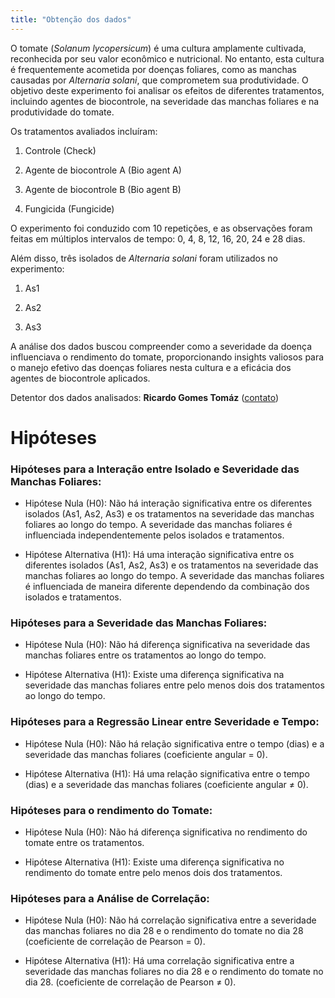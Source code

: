 ```yaml
---
title: "Obtenção dos dados"
---
```


O tomate (*Solanum lycopersicum*) é uma cultura amplamente cultivada, reconhecida por seu valor econômico e nutricional. No entanto, esta cultura é frequentemente acometida por doenças foliares, como as manchas causadas por *Alternaria solani*, que comprometem sua produtividade. O objetivo deste experimento foi analisar os efeitos de diferentes tratamentos, incluindo agentes de biocontrole, na severidade das manchas foliares e na produtividade do tomate.

Os tratamentos avaliados incluíram:

1.  Controle (Check)

2.  Agente de biocontrole A (Bio agent A)

3.  Agente de biocontrole B (Bio agent B)

4.  Fungicida (Fungicide)

O experimento foi conduzido com 10 repetições, e as observações foram feitas em múltiplos intervalos de tempo: 0, 4, 8, 12, 16, 20, 24 e 28 dias.

Além disso, três isolados de *Alternaria solani* foram utilizados no experimento:

1.  As1

2.  As2

3.  As3

A análise dos dados buscou compreender como a severidade da doença influenciava o rendimento do tomate, proporcionando insights valiosos para o manejo efetivo das doenças foliares nesta cultura e a eficácia dos agentes de biocontrole aplicados.

Detentor dos dados analisados: **Ricardo Gomes Tomáz** ([contato](ricardogomesagro@gmail.com))

# Hipóteses

### Hipóteses para a Interação entre Isolado e Severidade das Manchas Foliares:

-   Hipótese Nula (H0): Não há interação significativa entre os diferentes isolados (As1, As2, As3) e os tratamentos na severidade das manchas foliares ao longo do tempo. A severidade das manchas foliares é influenciada independentemente pelos isolados e tratamentos.

-   Hipótese Alternativa (H1): Há uma interação significativa entre os diferentes isolados (As1, As2, As3) e os tratamentos na severidade das manchas foliares ao longo do tempo. A severidade das manchas foliares é influenciada de maneira diferente dependendo da combinação dos isolados e tratamentos.

### Hipóteses para a Severidade das Manchas Foliares:

-   Hipótese Nula (H0): Não há diferença significativa na severidade das manchas foliares entre os tratamentos ao longo do tempo.

-   Hipótese Alternativa (H1): Existe uma diferença significativa na severidade das manchas foliares entre pelo menos dois dos tratamentos ao longo do tempo.

### Hipóteses para a Regressão Linear entre Severidade e Tempo:

-   Hipótese Nula (H0): Não há relação significativa entre o tempo (dias) e a severidade das manchas foliares (coeficiente angular = 0).

-   Hipótese Alternativa (H1): Há uma relação significativa entre o tempo (dias) e a severidade das manchas foliares (coeficiente angular ≠ 0).\

### Hipóteses para o rendimento do Tomate:

-   Hipótese Nula (H0): Não há diferença significativa no rendimento do tomate entre os tratamentos.

-   Hipótese Alternativa (H1): Existe uma diferença significativa no rendimento do tomate entre pelo menos dois dos tratamentos.\

### Hipóteses para a Análise de Correlação:

-   Hipótese Nula (H0): Não há correlação significativa entre a severidade das manchas foliares no dia 28 e o rendimento do tomate no dia 28 (coeficiente de correlação de Pearson = 0).

-   Hipótese Alternativa (H1): Há uma correlação significativa entre a severidade das manchas foliares no dia 28 e o rendimento do tomate no dia 28. (coeficiente de correlação de Pearson ≠ 0).
